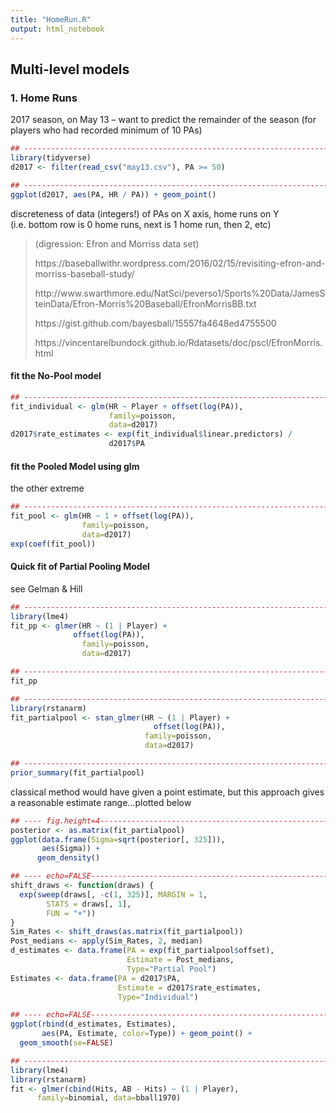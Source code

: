 ```yaml
---
title: "HomeRun.R"
output: html_notebook
---
```


## Multi-level models


### 1. Home Runs

2017 season, on May 13 -- want to predict the remainder of the season (for players who had recorded minimum of 10 PAs)

```r


## ------------------------------------------------------------------------
library(tidyverse)
d2017 <- filter(read_csv("may13.csv"), PA >= 50)

## ------------------------------------------------------------------------
ggplot(d2017, aes(PA, HR / PA)) + geom_point()

```

discreteness of data (integers!) of PAs on X axis, home runs on Y (i.e. bottom row is 0 home runs, next is 1 home run, then 2, etc)



> (digression: Efron and Morriss data set)
>
> https://baseballwithr.wordpress.com/2016/02/15/revisiting-efron-and-morriss-baseball-study/
>
> http://www.swarthmore.edu/NatSci/peverso1/Sports%20Data/JamesSteinData/Efron-Morris%20Baseball/EfronMorrisBB.txt
>
> https://gist.github.com/bayesball/15557fa4648ed4755500
> 
> https://vincentarelbundock.github.io/Rdatasets/doc/pscl/EfronMorris.html



#### fit the No-Pool model

```r

## ------------------------------------------------------------------------
fit_individual <- glm(HR ~ Player + offset(log(PA)),
                      family=poisson,
                      data=d2017)
d2017$rate_estimates <- exp(fit_individual$linear.predictors) /
                      d2017$PA

```


#### fit the Pooled Model using glm

the other extreme

```r


## ------------------------------------------------------------------------
fit_pool <- glm(HR ~ 1 + offset(log(PA)),
                family=poisson,
                data=d2017)
exp(coef(fit_pool)) 

```


#### Quick fit of Partial Pooling Model

see Gelman & Hill

```r
## ------------------------------------------------------------------------
library(lme4)
fit_pp <- glmer(HR ~ (1 | Player) + 
              offset(log(PA)),
                family=poisson,
                data=d2017)

## ------------------------------------------------------------------------
fit_pp

```


```r
## ------------------------------------------------------------------------
library(rstanarm)
fit_partialpool <- stan_glmer(HR ~ (1 | Player) + 
                                offset(log(PA)),
                              family=poisson,
                              data=d2017)


```




```r

## ------------------------------------------------------------------------
prior_summary(fit_partialpool)

```


classical method would have given a point estimate, but this approach gives a reasonable estimate range...plotted below


```r
## ---- fig.height=4-------------------------------------------------------
posterior <- as.matrix(fit_partialpool)
ggplot(data.frame(Sigma=sqrt(posterior[, 325])), 
       aes(Sigma)) +
      geom_density()

```




```r
## ---- echo=FALSE---------------------------------------------------------
shift_draws <- function(draws) {
  exp(sweep(draws[, -c(1, 325)], MARGIN = 1, 
        STATS = draws[, 1], 
        FUN = "+"))
}
Sim_Rates <- shift_draws(as.matrix(fit_partialpool))
Post_medians <- apply(Sim_Rates, 2, median)
d_estimates <- data.frame(PA = exp(fit_partialpool$offset),
                          Estimate = Post_medians,
                          Type="Partial Pool")
Estimates <- data.frame(PA = d2017$PA,
                        Estimate = d2017$rate_estimates,
                        Type="Individual")

```




```r
## ---- echo=FALSE---------------------------------------------------------
ggplot(rbind(d_estimates, Estimates), 
       aes(PA, Estimate, color=Type)) + geom_point() +
  geom_smooth(se=FALSE)

```




```r
## ------------------------------------------------------------------------
library(lme4)
library(rstanarm)
fit <- glmer(cbind(Hits, AB - Hits) ~ (1 | Player),
      family=binomial, data=bball1970)



```




